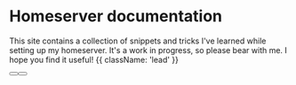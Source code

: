 


<HeroPattern />

# Homeserver documentation

This site contains a collection of snippets and tricks I've learned while setting up my homeserver. It's a work in progress, so please bear with me. I hope you find it useful! {{ className: 'lead' }}

<div className="not-prose mb-16 mt-6 flex gap-3">
  <Button href="/unraid" arrow="right" children="Unraid" />
  <Button href="/authelia" variant="outline" children="Authelia" />
</div>

<Apps />
